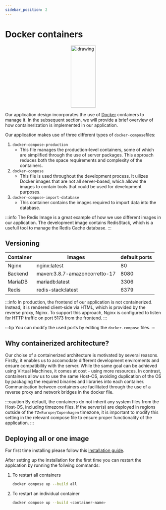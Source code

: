 ```yaml
---
sidebar_position: 2
---
```


# Docker containers

<p align="center">
  <img
    src="https://www.docker.com/wp-content/uploads/2022/03/vertical-logo-monochromatic.png"
    alt="drawing"
    width="40%"
    height="200"
  />
</p>

Our application design incorporates the use of [Docker](https://www.docker.com/) containers to manage it.
In the subsequent section, we will provide a brief overview of how containerization is implemented in our application.

Our application makes use of three different types of `docker-compose`files:

1. `docker-compose-production`
   - This file manages the production-level containers, some of which are simplified through the use of server packages.
     This approach reduces both the space requirements and complexity of the containers.
2. `docker-compose`
   - This file is used throughout the development process. It uilizes Docker images that are not all server-based, which allows the images to contain tools that could be used for development purposes.
3. `docker-compose-import-database`
   - This container contains the images required to import data into the database.

:::info
The Redis Image is a great example of how we use different images in our application. The development image contains RedisStack, which is a usefull tool to manage the Redis Cache database.
:::

## Versioning

| Container | Images                        | default ports |
| --------- | ----------------------------- | ------------- |
| Nginx     | nginx:latest                  | 80            |
| Backend   | maven:3.8.7-amazoncorretto-17 | 8080          |
| MariaDB   | mariadb:latest                | 3306          |
| Redis     | redis-stack:latest            | 6379          |

:::info
In production, the frontend of our application is not containerized. Instead, it is rendered client-side via HTML, which is provided by the reverse proxy, Nginx.
To support this approach, Nginx is configured to listen for HTTP traffic on port 5173 from the frontend.
:::

:::tip
You can modify the used ports by editing the `docker-compose` files.
:::

## Why containerized architecture?

Our choise of a containerized architecture is motivated by several reasons.
Firstly, it enables us to accomodate different development enviroments and ensure compatibility with the server.
While the same goal can be achieved using Virtual Machines, it comes at cost - using more resources.
In contrast, containers allow us to use the same Host-OS, avoiding duplication of the OS by packaging the required binaries and libraries into each container. Communication between containers are facilitated through the use of a reverse proxy and network bridges in the docker file.

:::caution
By default, the containers do not inherit any system files from the Host-OS, including timezone files. If the server(s) are deployed in regions outside of the `TZ=Europe/Copenhagen` timezone, it is important to modify this setting in the relevant compose file to ensure proper functionality of the application.
:::

## Deploying all or one image

For first time installing please follow this [installation guide](intro#-installation).

After setting up the installation for the first time you can restart the applcation by running the follwing commands:

1. To restart all containers
   ```bash
   docker compose up --build all
   ```
2. To restart an individual container
   ```bash
   docker compose up --build <container-name>
   ```
